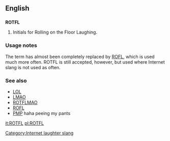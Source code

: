 ==English==

==={{initialism}}===
'''ROTFL'''

# {{context|internet slang}} Initials for Rolling on the Floor Laughing.

===Usage notes===
The term has almost been completely replaced by [[ROFL]], which is used much more often. ROTFL is still accepted, however, but used where Internet slang is not used as often.

===See also===
*[[LOL]]
*[[LMAO]]
*[[ROTFLMAO]]
*[[ROFL]]
*[[PMP]] haha peeing my pants
[[Category:Internet laughter slang]]

[[it:ROTFL]]
[[pl:ROTFL]]